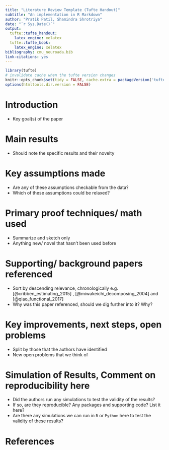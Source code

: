 ```yaml
---
title: "Literature Review Template (Tufte Handout)"
subtitle: "An implementation in R Markdown"
author: "Pratik Patil, Shamindra Shrotriya"
date: "`r Sys.Date()`"
output:
  tufte::tufte_handout:
    latex_engine: xelatex
  tufte::tufte_book:
    latex_engine: xelatex
bibliography: cmu_neuroada.bib
link-citations: yes
---
```


```r
library(tufte)
# invalidate cache when the tufte version changes
knitr::opts_chunk$set(tidy = FALSE, cache.extra = packageVersion('tufte'))
options(htmltools.dir.version = FALSE)
```

# Introduction

* Key goal(s) of the paper

# Main results

* Should note the specific results and their novelty

# Key assumptions made

* Are any of these assumptions checkable from the data?
* Which of these assumptions could be relaxed?
  
# Primary proof techniques/ math used

* Summarize and sketch only
* Anything new/ novel that hasn't been used before
  
# Supporting/ background papers referenced

* Sort by descending relevance, chronologically e.g. [@cribben_estimating_2015] , [@miwakeichi_decomposing_2004] and [@qiao_functional_2017]
* Why was this paper referenced, should we dig further into it? Why?
  
# Key improvements, next steps, open problems 

* Split by those that the authors have identified
* New open problems that we think of
  
# Simulation of Results, Comment on reproducibility here

* Did the authors run any simulations to test the validity of the results?
* If so, are they reproducible? Any packages and supporting code? List it here?
* Are there any simulations we can run in `R` or `Python` here
to test the validity of these results?

# References
